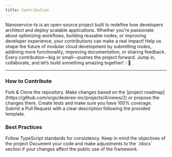 ```yaml
---
title: Contribution
---
```


Nanoservice-ts is an open-source project built to redefine how developers architect and deploy scalable applications. Whether you're passionate about optimizing workflows, building reusable nodes, or improving developer experience, your contributions can make a real impact! Help us shape the future of modular cloud development by submitting nodes, addining more functionality, improving documentation, or sharing feedback. Every contribution—big or small—pushes the project forward. Jump in, collaborate, and let’s build something amazing together! 💡🔧

---

### How to Contribute
<Steps>
  <Step title="First Step">
    Fork & Clone the repository.
  </Step>
  <Step title="Second Step">
    Make changes based on the [project roadmap](https://github.com/orgs/deskree-inc/projects/4/views/2) or propose the changes there.
  </Step>
  <Step title="Third Step">
    Create tests and make sure you have 100% coverage.
  </Step>
  <Step title="Forth Step">
    Submit a Pull Request with a clear description following the provided template.
  </Step>
</Steps>

### Best Practices
<Steps>
  <Step title="First Step">
    Follow TypeScript standards for consistency.
  </Step>
  <Step title="Second Step">
    Keep in mind the objectives of the project
  </Step>
  <Step title="Third Step">
    Document your code and make adjustments to the `/docs` section if your changes affect the public use of the framework.
  </Step>
</Steps>
